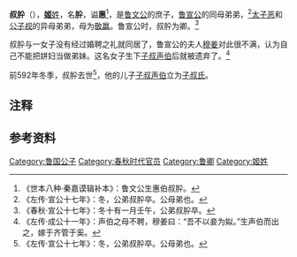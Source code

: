 
{{主條目消歧義|本條目是講述[[魯國|魯國]]的'''叔肸'''。關於[[晉國|晉國]]的同名人物，請見[[叔向|叔肸（晉國）]]。}}

{{先秦人物信息框
|image       = 
|姓= [[姬姓|姬]]
|名= 肸
|shi        = 
|zi          = 
|hao         = 
|官位= [[鲁国|魯]][[卿|卿]]
|nickname    = 
|nickzi      = 
|谥号= 惠
|国家= [[鲁国|鲁国]]
|名称= 叔肸
|hometown    = 
|birth       = 
|逝世日期= 前592年
|honor       = 
|父= 鲁文公
|spouse       = 
|子女= [[子叔声伯|子叔声伯]]}}

'''叔肸'''（{{Bd|？||前592年}}），[[姬姓|'''姬'''姓]]，名'''肸'''，谥'''惠'''<ref>《世本八种·秦嘉谟辑补本》：鲁文公生惠伯叔肸。</ref>，是[[鲁文公|鲁文公]]的庶子，[[鲁宣公|鲁宣公]]的同母弟弟，<ref name=autogenerated1>《左传·宣公十七年》：冬，公弟叔肸卒。公母弟也。</ref>[[太子恶|太子恶]]和[[公子视|公子视]]的异母弟弟，母为[[敬嬴|敬嬴]]。鲁宣公时，叔肸为卿。<ref>《春秋·宣公十七年》：冬十有一月壬午，公弟叔肸卒。</ref>{{noteTag|1=杨伯峻《春秋左传注·宣公十七年》：榖梁传谓叔肸于宣公之杀恶及视而自立，甚为不平，故其人“织履而食，终身不食宣公之食”。榖梁之为此言，盖据叔肸既是宣公母弟，而除其卒外，未尝再见于经、传，因而推测作此语，但未必是事实。元和姓纂引世本称“惠伯叔肸”，且其子公孙婴齐已为卿，见于经，婴齐生叔老子叔，子叔生叔弓，叔弓生辄及鞅，辄生诣，亦俱见于经，则其人有谥，其子孙世世为卿可知矣，叔肸或非不仕。}}

叔肸与一女子没有经过婚聘之礼就同居了，鲁宣公的夫人[[穆姜|穆姜]]对此很不满，认为自己不能把姘妇当做弟妹。这名女子生下[[子叔声伯|子叔声伯]]后就被遗弃了。<ref>《左传·成公十一年》：声伯之母不聘，穆姜曰：“吾不以妾为姒。”生声伯而出之，嫁于齐管于奚。</ref>

前592年冬季，叔肸去世<ref name=autogenerated1>《左传·宣公十七年》：冬，公弟叔肸卒。公母弟也。</ref>，他的儿子[[子叔声伯|子叔声伯]]立为[[子叔氏|子叔氏]]。

== 注释 ==
<div class="references-small">
{{NoteFoot}}
</div>

==参考资料==
{{reflist|2}}

[[Category:鲁国公子|Category:鲁国公子]]
[[Category:春秋时代官员|Category:春秋时代官员]]
[[Category:鲁卿|Category:鲁卿]]
[[Category:姬姓|Category:姬姓]]